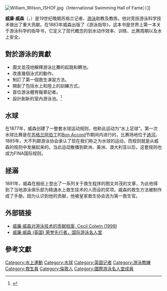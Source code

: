 
[[File:William_Wilson_ISHOF.jpg|right]]（International Swimming Hall of Fame））]]

'''威廉·威森'''（'''{{lang-en|William Wilson}}'''，{{bd|1844年|11月13日|1912年|6月1日|catIdx=Wilson}}）是19世纪晚期苏格兰记者、[[游泳|游泳]]助教及教练。他对竞技游泳科学技术做出了重大贡献。在1883年威森出版了《游泳指导》，这本书是世界上第一本关于游泳科学的指导书，它定义了现代概念的划水动作效率、训练、比赛周期以及水上安全。

== 對於游泳的貢獻 ==
* 圖文並茂地解釋游泳比賽的起跳和轉池。
* 改進幾個泳式的動作。
* 制訂了第一個救生演習方法。 
* 開創了包括水上和陸上的訓練方式。
* 首位游泳體育報章記者。
* 設計創新的室內游泳池。<ref>{{cite web | url=http://findarticles.com/p/articles/mi_qa3871/is_199910/ai_n8870439/ | title=William Wilson had many "firsts" | author=Colwin, Cecil | year=1999 | accessdate=2009-04-21 | archive-date=2009-11-14 | archive-url=https://web.archive.org/web/20091114232923/http://findarticles.com/p/articles/mi_qa3871/is_199910/ai_n8870439/ | dead-url=no }}</ref>

== 水球 ==
在1877年，威森创建了一整套水球运动规则，他称此运动为“水上足球”。第一次水球比赛是在[[苏格兰|苏格兰]][[阿伯丁|阿伯丁]]的[[Bon_Accord|Bon Accord]]节期间内进行的，比赛场地位于[[迪河|迪河]]。
1885年，大不列颠游泳协会承认了现在我们称之为水球的运动，而规则就是从威森的规则中发展起来的。当此运动散播到欧洲、美洲、澳大利亚以后，这套规则也成为FINA国际规则。

== 拯溺 ==
1891年，威森在报纸上登出了一系列关于救生程序的图文并茂的文章，为此他得到了当地游泳俱乐部为精通水上救生技术的人而设的奖项。威森的救生方法被制作成了手册。因为认识到他的贡献，他被皇家救生协会选为第一救生官。

== 外部链接 ==
* [http://www.findarticles.com/p/articles/mi_qa3871/is_199910/ai_n8870439 威廉·威森对游泳技术的贡献档案, Cecil Colwin (1999)]{{Wayback|url=http://www.findarticles.com/p/articles/mi_qa3871/is_199910/ai_n8870439 |date=20091114232923 }}
* [https://web.archive.org/web/20071219113149/http://www.ishof.org/honorees/2003/03wwilson.html 威廉·威森 (英国) 荣誉先行者，国际游泳名人堂]

== 參考文獻 ==
<references/>
{{Swimming-bio-stub}}

{{DEFAULTSORT:Wilson, William}}
[[Category:水上運動|Category:水上運動]]
[[Category:水球|Category:水球]]
[[Category:英国记者|Category:英国记者]]
[[Category:游泳教練|Category:游泳教練]]
[[Category:救生員|Category:救生員]]
[[Category:倫敦人|Category:倫敦人]]
[[Category:國際游泳名人堂成員|Category:國際游泳名人堂成員]]